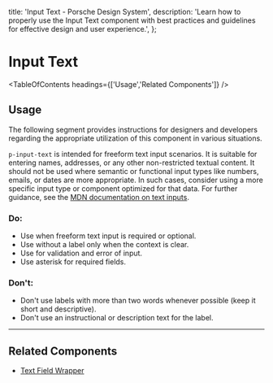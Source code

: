 
  title: 'Input Text - Porsche Design System',
  description:
    'Learn how to properly use the Input Text component with best practices and guidelines for effective design and user experience.',
};

# Input Text <ComponentStatus tagName="p-input-text"></ComponentStatus>

<TableOfContents headings={['Usage','Related Components']} />

## Usage

The following segment provides instructions for designers and developers regarding the appropriate utilization of this
component in various situations.

`p-input-text` is intended for freeform text input scenarios. It is suitable for entering names, addresses, or any other
non-restricted textual content. It should not be used where semantic or functional input types like numbers, emails,
or dates are more appropriate. In such cases, consider using a more specific input type or component optimized for that
data. For further guidance, see the
[MDN documentation on text inputs](https://developer.mozilla.org/en-US/docs/Web/HTML/Reference/Elements/input/text#using_text_inputs).

### Do:

- Use when freeform text input is required or optional.
- Use without a label only when the context is clear.
- Use for validation and error of input.
- Use asterisk for required fields.

### Don't:

- Don't use labels with more than two words whenever possible (keep it short and descriptive).
- Don't use an instructional or description text for the label.

---

## Related Components

- [Text Field Wrapper](/components/text-field-wrapper)
